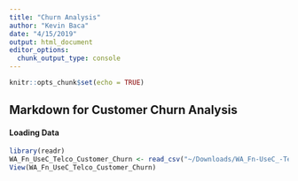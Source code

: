 ```yaml
---
title: "Churn Analysis"
author: "Kevin Baca"
date: "4/15/2019"
output: html_document
editor_options: 
  chunk_output_type: console
---
```


```r
knitr::opts_chunk$set(echo = TRUE)
```

## Markdown for Customer Churn Analysis 


#### Loading Data
```r
library(readr)
WA_Fn_UseC_Telco_Customer_Churn <- read_csv("~/Downloads/WA_Fn-UseC_-Telco-Customer-Churn.csv")
View(WA_Fn_UseC_Telco_Customer_Churn)

```
